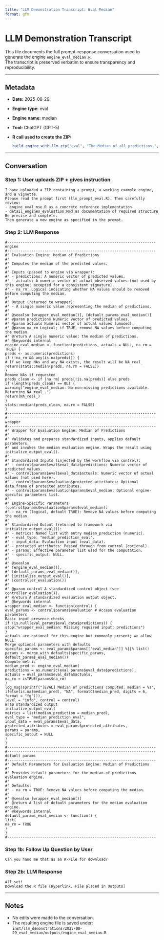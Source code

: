 ```yaml
---
title: "LLM Demonstration Transcript: Eval Median"
format: gfm
---
```


# LLM Demonstration Transcript

This file documents the full prompt–response conversation used to generate the engine
`engine_eval_median.R`.  
The transcript is preserved verbatim to ensure transparency and reproducibility.

---

## Metadata

- **Date:** 2025-08-29  
- **Engine type:** eval  
- **Engine name:** median  
- **Tool:** ChatGPT (GPT-5)  
- **R call used to create the ZIP:**  
  ```r
  build_engine_with_llm_zip("eval", "The Median of all predictions.", zip_path = NULL)
  ```

---

## Conversation

### Step 1: User uploads ZIP + gives instruction
```
I have uploaded a ZIP containing a prompt, a working example engine, and a vignette.
Please read the prompt first (llm_prompt_eval.R). Then carefully review:
- engine_eval_mse.R as a concrete reference implementation
- detail_engines_evaluation.Rmd as documentation of required structure
Be precise and complete.
Then generate a new engine as specified in the prompt.
```

### Step 2: LLM Response
```
#--------------------------------------------------------------------
engine
#--------------------------------------------------------------------
#' Evaluation Engine: Median of Predictions
#'
#' Computes the median of the predicted values.
#'
#' Inputs (passed to engine via wrapper):
#' - predictions: A numeric vector of predicted values.
#' - actuals: A numeric vector of actual observed values (not used by this engine; accepted for a consistent signature).
#' - na_rm: Logical indicating whether NA values should be removed before computing the median.
#'
#' Output (returned to wrapper):
#' - A single numeric value representing the median of predictions.
#'
#' @seealso [wrapper_eval_median()], [default_params_eval_median()]
#' @param predictions Numeric vector of predicted values.
#' @param actuals Numeric vector of actual values (unused).
#' @param na_rm Logical; if TRUE, remove NA values before computing the median.
#' @return A single numeric value: the median of predictions.
#' @keywords internal
engine_eval_median <- function(predictions, actuals = NULL, na_rm = TRUE) {
preds <- as.numeric(predictions)
if (!na_rm && any(is.na(preds))) {
# If we keep NAs and any NA exists, the result will be NA_real_
return(stats::median(preds, na.rm = FALSE))
}
Remove NAs if requested
preds_clean <- if (na_rm) preds[!is.na(preds)] else preds
if (length(preds_clean) == 0L) {
warning("engine_eval_median: No non-missing predictions available. Returning NA_real_.")
return(NA_real_)
}
stats::median(preds_clean, na.rm = FALSE)
}
#--------------------------------------------------------------------
#--------------------------------------------------------------------
wrapper
#--------------------------------------------------------------------
#' Wrapper for Evaluation Engine: Median of Predictions
#'
#' Validates and prepares standardized inputs, applies default parameters,
#' and invokes the median evaluation engine. Wraps the result using initialize_output_eval().
#'
#' Standardized Inputs (injected by the workflow via control):
#' - control$params$eval$eval_data$predictions: Numeric vector of predicted values.
#' - control$params$eval$eval_data$actuals: Numeric vector of actual values (not used here).
#' - control$params$evaluation$protected_attributes: Optional data.frame of protected attributes.
#' - control$params$evaluation$params$eval_median: Optional engine-specific parameters list.
#'
#' Engine-Specific Parameters (control$params$evaluation$params$eval_median):
#' - na_rm (logical, default TRUE): Remove NA values before computing the median.
#'
#' Standardized Output (returned to framework via initialize_output_eval()):
#' - metrics: Named list with entry median_prediction (numeric).
#' - eval_type: "median_prediction_eval".
#' - input_data: Evaluation input (eval_data).
#' - protected_attributes: Passed through from control (optional).
#' - params: Effective parameter list used for the computation.
#' - specific_output: NULL.
#'
#' @seealso
#' [engine_eval_median()],
#' [default_params_eval_median()],
#' [initialize_output_eval()],
#' [controller_evaluation()]
#'
#' @param control A standardized control object (see controller_evaluation()).
#' @return A standardized evaluation output object.
#' @keywords internal
wrapper_eval_median <- function(control) {
eval_params <- control$params$evaluation # Access evaluation parameters
Basic input presence checks
if (is.null(eval_params$eval_data$predictions)) {
stop("wrapper_eval_median: Missing required input: predictions")
}
actuals are optional for this engine but commonly present; we allow NULL.
Merge optional parameters with defaults
specific_params <- eval_params$params[["eval_median"]] %||% list()
params <- merge_with_defaults(specific_params, default_params_eval_median())
Compute metric
median_pred <- engine_eval_median(
predictions = as.numeric(eval_params$eval_data$predictions),
actuals = eval_params$eval_data$actuals,
na_rm = isTRUE(params$na_rm)
)
log_msg(sprintf("[EVAL] Median of predictions computed. median = %s",
ifelse(is.na(median_pred), "NA", formatC(median_pred, digits = 6, format = "fg"))),
level = "info", control = control)
Wrap standardized output
initialize_output_eval(
metrics = list(median_prediction = median_pred),
eval_type = "median_prediction_eval",
input_data = eval_params$eval_data,
protected_attributes = eval_params$protected_attributes,
params = params,
specific_output = NULL
)
}
#--------------------------------------------------------------------
#--------------------------------------------------------------------
default params
#--------------------------------------------------------------------
#' Default Parameters for Evaluation Engine: Median of Predictions
#'
#' Provides default parameters for the median-of-predictions evaluation engine.
#'
#' Defaults:
#' - na_rm = TRUE: Remove NA values before computing the median.
#'
#' @seealso [wrapper_eval_median()]
#' @return A list of default parameters for the median evaluation engine.
#' @keywords internal
default_params_eval_median <- function() {
list(
na_rm = TRUE
)
}
#--------------------------------------------------------------------
```

### Step 1b: Follow Up Question by User

```
Can you hand me that as an R-File for download?
```

### Step 2b: LLM Response

```
All set!
Download the R file [Hyperlink, File placed in Outputs]
```

---

## Notes

- No edits were made to the conversation.
- The resulting engine file is saved under:  
  `inst/llm_demonstrations/2025-08-29_eval_median/outputs/engine_eval_median.R`  
